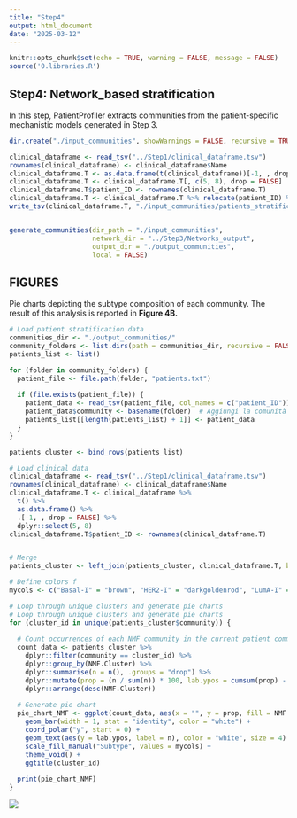 ```yaml
---
title: "Step4"
output: html_document
date: "2025-03-12"
---
```


```r

knitr::opts_chunk$set(echo = TRUE, warning = FALSE, message = FALSE)
source('0.libraries.R')
```


## Step4: Network_based stratification

In this step, PatientProfiler extracts communities from the
patient-specific mechanistic models generated in Step 3.


```r


dir.create("./input_communities", showWarnings = FALSE, recursive = TRUE)

clinical_dataframe <- read_tsv("../Step1/clinical_dataframe.tsv")
rownames(clinical_dataframe) <- clinical_dataframe$Name
clinical_dataframe.T <- as.data.frame(t(clinical_dataframe))[-1, , drop = FALSE]
clinical_dataframe.T <- clinical_dataframe.T[, c(5, 8), drop = FALSE]
clinical_dataframe.T$patient_ID <- rownames(clinical_dataframe.T)
clinical_dataframe.T <- clinical_dataframe.T %>% relocate(patient_ID) %>% dplyr::select (- Stage)
write_tsv(clinical_dataframe.T, "./input_communities/patients_stratification.tsv")


generate_communities(dir_path = "./input_communities", 
                     network_dir = "../Step3/Networks_output",
                     output_dir = "./output_communities",
                     local = FALSE)


```



## FIGURES

Pie charts depicting the subtype composition of each community. 
The result of this analysis is reported in **Figure 4B.**


```r

# Load patient stratification data
communities_dir <- "./output_communities/"
community_folders <- list.dirs(path = communities_dir, recursive = FALSE)
patients_list <- list()

for (folder in community_folders) {
  patient_file <- file.path(folder, "patients.txt")
  
  if (file.exists(patient_file)) {
    patient_data <- read_tsv(patient_file, col_names = c("patient_ID"))
    patient_data$community <- basename(folder)  # Aggiungi la comunità di origine
    patients_list[[length(patients_list) + 1]] <- patient_data
  }
}

patients_cluster <- bind_rows(patients_list)

# Load clinical data 
clinical_dataframe <- read_tsv("../Step1/clinical_dataframe.tsv")
rownames(clinical_dataframe) <- clinical_dataframe$Name
clinical_dataframe.T <- clinical_dataframe %>%
  t() %>%
  as.data.frame() %>%
  .[-1, , drop = FALSE] %>%
  dplyr::select(5, 8)
clinical_dataframe.T$patient_ID <- rownames(clinical_dataframe.T)


# Merge 
patients_cluster <- left_join(patients_cluster, clinical_dataframe.T, by = "patient_ID")

# Define colors f
mycols <- c("Basal-I" = "brown", "HER2-I" = "darkgoldenrod", "LumA-I" = "deepskyblue4", "LumB-I" = "chartreuse4")

# Loop through unique clusters and generate pie charts
# Loop through unique clusters and generate pie charts
for (cluster_id in unique(patients_cluster$community)) {
  
  # Count occurrences of each NMF community in the current patient community
  count_data <- patients_cluster %>%
    dplyr::filter(community == cluster_id) %>%
    dplyr::group_by(NMF.Cluster) %>%
    dplyr::summarise(n = n(), .groups = "drop") %>%
    dplyr::mutate(prop = (n / sum(n)) * 100, lab.ypos = cumsum(prop) - 0.5 * prop) %>%
    dplyr::arrange(desc(NMF.Cluster))
  
  # Generate pie chart
  pie_chart_NMF <- ggplot(count_data, aes(x = "", y = prop, fill = NMF.Cluster)) +
    geom_bar(width = 1, stat = "identity", color = "white") +
    coord_polar("y", start = 0) +
    geom_text(aes(y = lab.ypos, label = n), color = "white", size = 4) + # Improved label visibility
    scale_fill_manual("Subtype", values = mycols) +
    theme_void() +
    ggtitle(cluster_id)
  
  print(pie_chart_NMF)
}


```

![](images/4B.svg)





